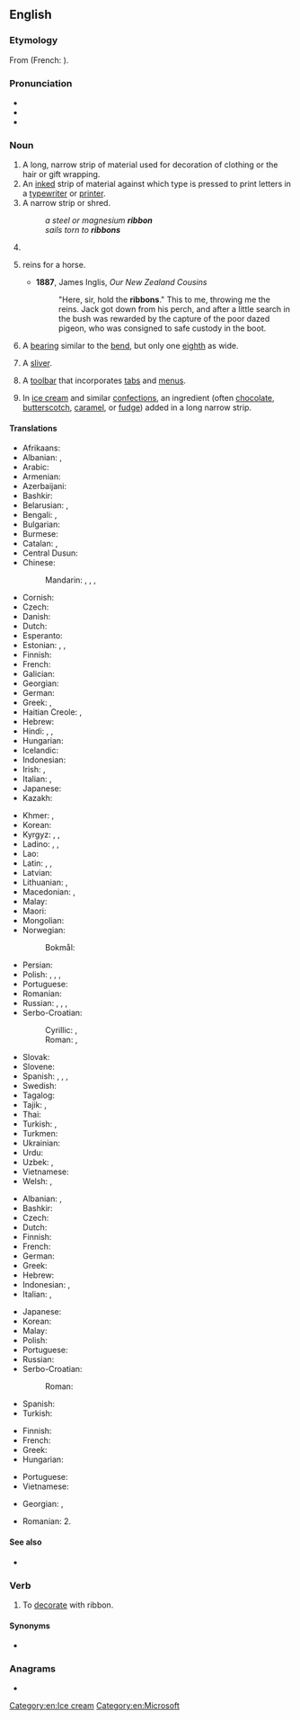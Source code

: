 ==English==
{{wikipedia}}

===Etymology===
From {{etyl|fro|en}} {{m|fro|riban}} (French: {{m|fr|ruban}}).

===Pronunciation===
* {{audio|en-us-ribbon.ogg|Audio (US)|lang=en}}
* {{IPA|/ˈɹɪbən/|lang=en}}
* {{rhymes|ɪbən|lang=en}}

===Noun===
{{en-noun}}

# A long, narrow strip of material used for decoration of clothing or the hair or gift wrapping.
# An [[inked]] strip of material against which type is pressed to print letters in a [[typewriter]] or [[printer]].
# A narrow strip or shred.
#: ''a steel or magnesium '''ribbon'''''
#: ''sails torn to '''ribbons'''''
# {{lb|en|shipbuilding}} {{alternative form of|ribband|lang=en}}
# {{lb|en|slang|dated|in the plural}} reins for a horse.
#* '''1887''', James Inglis, ''Our New Zealand Cousins''
#*:"Here, sir, hold the '''ribbons'''." This to me, throwing me the reins. Jack got down from his perch, and after a little search in the bush was rewarded by the capture of the poor dazed pigeon, who was consigned to safe custody in the boot.  
# {{lb|en|heraldry}} A [[bearing]] similar to the [[bend]], but only one [[eighth]] as wide.
# {{lb|en|spinning}} A [[sliver]].
# {{lb|en|computing|graphical user interface}} A [[toolbar]] that incorporates [[tab]]s and [[menu]]s.
# {{lb|en|cooking}} In [[ice cream]] and similar [[confections]], an ingredient (often [[chocolate]], [[butterscotch]], [[caramel]], or [[fudge]]) added in a long narrow strip.

====Translations====
{{trans-top|long, narrow strip of material}}
* Afrikaans: {{t|af|lint}}
* Albanian: {{t+|sq|rrip|m}}, {{t+|sq|fjongo|f}}
* Arabic: {{t|ar|شَرِيط|m}}
* Armenian: {{t+|hy|ժապավեն|sc=Armn}}
* Azerbaijani: {{t+|az|lent}}
* Bashkir: {{t|ba|таҫма|sc=Cyrl}}
* Belarusian: {{t|be|сту́жка|f|sc=Cyrl}}, {{t|be|ле́нта|f|sc=Cyrl}}
* Bengali: {{t|bn|পটি|tr=paţi|sc=Beng}}, {{t|bn|ফিতা|tr=phita|sc=Beng}}
* Bulgarian: {{t+|bg|ле́нта|f|sc=Cyrl}}
* Burmese: {{t+|my|ဖဲကြိုး|sc=Mymr}}
* Catalan: {{t+|ca|cinta|f}}, {{t+|ca|llaç}}
* Central Dusun: {{t|dtp|ribin}}
* Chinese:
*: Mandarin: {{t+|cmn|絲帶|sc=Hani}}, {{t+|cmn|丝带|tr=sīdài|sc=Hani}}, {{t+|cmn|緞帶|sc=Hani}}, {{t+|cmn|缎带|tr=duàndài|sc=Hani}}
* Cornish: {{t|kw|snod|m}}
* Czech: {{t|cs|stuha|f}}
* Danish: {{t+|da|bånd|n}}
* Dutch: {{t+|nl|lint|n}}
* Esperanto: {{t|eo|rubando}}
* Estonian: {{t+|et|lint}}, {{t|et|pael}}, {{t+|et|riba}}
* Finnish: {{t+|fi|nauha}}
* French: {{t+|fr|ruban|m}}
* Galician: {{t+|gl|fita|f}}
* Georgian: {{t|ka|ლენტი|sc=Geor}}
* German: {{t+|de|Band|n}}
* Greek: {{t+|el|ταινία|f}}, {{t|el|κορδέλλα|f}}
* Haitian Creole: {{t|ht|tep}}, {{t|ht|riban}}
* Hebrew: {{t+|he|סֶרֶט|m|tr=séret}}
* Hindi: {{t+|hi|फीता|sc=Deva}}, {{t|hi|फ़ीता|sc=Deva}}, {{t+|hi|रिबन|sc=Deva}}
* Hungarian: {{t+|hu|szalag}}
* Icelandic: {{t-needed|is}}
* Indonesian: {{t+|id|pita}}
* Irish: {{t|ga|ribíneach|m}}, {{t|ga|ribín|m}}
* Italian: {{t+|it|nastro|m}}, {{t+|it|fettuccia|f}}
* Japanese: {{t+|ja|リボン|tr=ribon}}
* Kazakh: {{t|kk|таспа|sc=Cyrl}}
{{trans-mid}}
* Khmer: {{t|km|បដ្ដិកា|tr=patdeʔkaa|sc=Khmr}}, {{t+|km|បូ|tr=boo|sc=Khmr}}
* Korean: {{t+|ko|리본}}
* Kyrgyz: {{t+|ky|лента|sc=Cyrl}}, {{t+|ky|тасма|sc=Cyrl}}, {{t+|ky|сызма|sc=Cyrl}}
* Ladino: {{t|lad|kordela|f}}, {{t|lad|sherit|m}}, {{t|lad|fiongo|m}}
* Lao: {{t+|lo|ໂບ}}
* Latin: {{t|la|clipeum|f}}, {{t|la|taenia|f}}, {{t|la|taeniola|f}}
* Latvian: {{t|lv|lente|f}}
* Lithuanian: {{t+|lt|juosta|f}}, {{t|lt|kaspinas|m}}
* Macedonian: {{t|mk|ле́нта|f|sc=Cyrl}}, {{t|mk|тра́ка|f|sc=Cyrl}}
* Malay: {{t|ms|pita}}
* Maori: {{t|mi|rīpene}}
* Mongolian: {{t+|mn|тууз|sc=Cyrl}}
* Norwegian:
*: Bokmål: {{t+|nb|bånd|n}}
* Persian: {{t+|fa|روبان|tr=rubân|sc=fa-Arab}}
* Polish: {{t+|pl|wstążka|f}}, {{t+|pl|wstęga|f}}, {{t|pl|tasiemka|f}}, {{t+|pl|taśma|f}}
* Portuguese: {{t+|pt|fita|f}}
* Romanian: {{t+|ro|fundă|f}}
* Russian: {{t+|ru|ле́нта|f}}, {{t+|ru|бант|m}}, {{t+|ru|тесьма́|f}}, {{t+|ru|ба́нтик|m}}
* Serbo-Croatian:
*: Cyrillic: {{t|sh|врпца|f}}, {{t|sh|трака|f}}
*: Roman: {{t+|sh|vrpca|f}}, {{t+|sh|traka|f}}
* Slovak: {{t|sk|stuha|f}}
* Slovene: {{t|sl|trak|m}}
* Spanish: {{t+|es|cinta|f}}, {{t+|es|moño|m}}, {{t+|es|lazo|m}}, {{t+|es|galón|m}}
* Swedish: {{t+|sv|band|n}}
* Tagalog: {{t|tl|ribon}}
* Tajik: {{t+|tg|тасма|sc=Cyrl}}, {{t|tg|бант|sc=Cyrl}}
* Thai: {{t+|th|ริบบิ้น|tr=ríp-bîn}}
* Turkish: {{t+|tr|kurdele}}, {{t+|tr|şerit}}
* Turkmen: {{t|tk|lenta}}
* Ukrainian: {{t|uk|стрі́чка|f|sc=Cyrl}}
* Urdu: {{t|ur|فیتا|tr=fītā|sc=ur-Arab}}
* Uzbek: {{t+|uz|lenta}}, {{t+|uz|tasma}}
* Vietnamese: {{t|vi|ruy-băng}}
* Welsh: {{t+|cy|rhuban}}, {{t+|cy|ruban|f}}
{{trans-bottom}}

{{trans-top|inked ribbon}}
* Albanian: {{t+|sq|fjongo|f}}, {{t+|sq|rrip|m}}
* Bashkir: {{t|ba|таҫма|sc=Cyrl}}
* Czech: {{t+|cs|páska|f}}
* Dutch: {{t+|nl|lint|n}}
* Finnish: {{t|fi|värinauha}}
* French: {{t+|fr|ruban|m}}
* German: {{t|de|Farbband|n}}
* Greek: {{t+|el|ταινία|f}}
* Hebrew: {{t|he|סֶרֶט דְּיוֹ|m|tr=séret dyo|sc=Hebr}}
* Indonesian: {{t+|id|pita}}, {{t+|id|ban}}
* Italian: {{t+|it|nastro|m}}, {{t+|it|fettuccia|f}}
{{trans-mid}}
* Japanese: {{t+|ja|リボン|tr=ribon}}
* Korean: {{t+|ko|리본}}
* Malay: {{t|ms|pita}}
* Polish: {{t+|pl|wstążka|f}}
* Portuguese: {{t+|pt|fita|f}}
* Russian: {{t+|ru|ле́нта|f}}
* Serbo-Croatian:
*: Roman: {{t+|sh|pantljika|f}}
* Spanish: {{t+|es|cinta|f}}
* Turkish: {{t+|tr|şerit}}
{{trans-bottom}}

{{trans-top|toolbar}}
* Finnish: {{t|fi|valintanauha}}
* French: {{t-needed|fr}}
* Greek: {{t+|el|γραμμή εργαλείων|f}}
* Hungarian: {{t+|hu|menüszalag}}
{{trans-mid}}
* Portuguese: {{t|pt|faixa de opções|f}}
* Vietnamese: {{t-needed|vi}}
{{trans-bottom}}

{{checktrans-top}}
* Georgian: {{t-check|ka|ბაბთა}}, {{t-check|ka|ლენტი}}
{{trans-mid}}
* Romanian: 2. {{t-check|ro|ribon|n}}<!-- qv: http://dexonline.ro/definitie/ribon -->
{{trans-bottom}}

====See also====
* {{l|en|riband}}

===Verb===
{{en-verb}}

# To [[decorate]] with ribbon.

====Synonyms====
* {{l|en|beribbon}}

===Anagrams===
* {{anagrams|en|Robbin|robbin}}

[[Category:en:Ice cream]]
[[Category:en:Microsoft]]